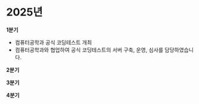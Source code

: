 # 2025년

**1분기**

- 컴퓨터공학과 공식 코딩테스트 개최
- 컴퓨터공학과와 협업하여 공식 코딩테스트의 서버 구축, 운영, 심사를 담당하였습니다.

**2분기**


**3분기**


**4분기**

